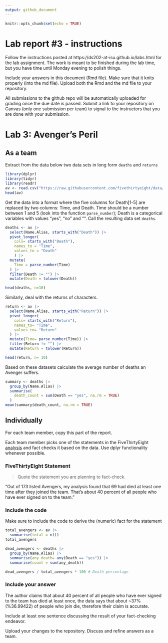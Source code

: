 ```yaml
---
output: github_document
---
```


<!-- README.md is generated from README.Rmd. Please edit the README.Rmd file -->


```r
knitr::opts_chunk$set(echo = TRUE)
```

# Lab report #3 - instructions

Follow the instructions posted at https://ds202-at-isu.github.io/labs.html for the lab assignment. The work is meant to be finished during the lab time, but you have time until Monday evening to polish things.

Include your answers in this document (Rmd file). Make sure that it knits properly (into the md file). Upload both the Rmd and the md file to your repository.  

All submissions to the github repo will be automatically uploaded for grading once the due date is passed.
Submit a link to your repository on Canvas (only one submission per team) to signal to the instructors that you are done with your submission.

# Lab 3: Avenger's Peril

## As a team

Extract from the data below two data sets in long form `deaths` and `returns`

```r
library(dplyr)
library(tidyr)
library(readr)
av <- read.csv("https://raw.githubusercontent.com/fivethirtyeight/data/master/avengers/avengers.csv", stringsAsFactors = FALSE)
head(av)
```

Get the data into a format where the five columns for Death[1-5] are replaced by two columns: Time, and Death. Time should be a number between 1 and 5 (look into the function `parse_number`); Death is a categorical variables with values "yes", "no" and "". Call the resulting data set `deaths`. 

```r
deaths <- av |>
  select(Name.Alias, starts_with("Death")) |>
  pivot_longer(
    cols= starts_with("Death"),
    names_to = "Time",
    values_to = "Death"
    ) |>
  mutate(
    Time = parse_number(Time)
  ) |>
  filter(Death != "") |>
  mutate(Death = tolower(Death))

head(deaths, n=10)
```

Similarly, deal with the returns of characters.
```r
return <- av |>
  select(Name.Alias, starts_with("Return")) |>
  pivot_longer(
    cols= starts_with("Return"),
    names_to= "Time",
    values_to= "Return"
  ) |>
  mutate(Time= parse_number(Time)) |>
  filter(Return != "") |>
  mutate(Return = tolower(Return))

head(return, n= 10)
```

Based on these datasets calculate the average number of deaths an Avenger suffers. 

```r
summary <- deaths |>
  group_by(Name.Alias) |>
  summarise(
    death_count = sum(Death == "yes", na.rm = TRUE)
  )
mean(summary$death_count, na.rm = TRUE)
```
## Individually

For each team member, copy this part of the report. 

Each team member picks one of the statements in the FiveThirtyEight [analysis](https://fivethirtyeight.com/features/avengers-death-comics-age-of-ultron/) and fact checks it based on the data. Use dplyr functionality whenever possible.

### FiveThirtyEight Statement

> Quote the statement you are planning to fact-check.

"Out of 173 listed Avengers, my analysis found that 69 had died at least one time after they joined the team. That's about 40 percent of all people who have ever signed on to the team."

### Include the code

Make sure to include the code to derive the (numeric) fact for the statement

```r
total_avengers <- av |>
  summarise(total = n())
total_avengers

dead_avengers <- deaths |>
  group_by(Name.Alias) |>
  summarise(any_death= any(Death == "yes")) |>
  summarise(count = sum(any_death))

dead_avengers / total_avengers * 100 # Death percentage
```

### Include your answer
The author claims that about 40 percent of all people who have ever signed to the team has died at least once, the data says that about ~37% (%36.99422) of people who join die, therefore their claim is accurate.


Include at least one sentence discussing the result of your fact-checking endeavor.

Upload your changes to the repository. Discuss and refine answers as a team.
